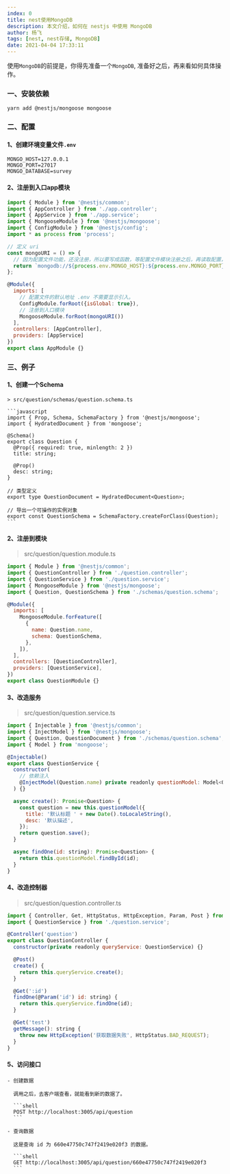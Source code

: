 ```yaml
---
index: 0
title: nest使用MongoDB
description: 本文介绍，如何在 nestjs 中使用 MongoDB
author: 杨飞
tags: [nest, nest存储, MongoDB]
date: 2021-04-04 17:33:11
---
```


使用`MongoDB`的前提是，你得先准备一个`MongoDB`, 准备好之后，再来看如何具体操作。

### 一、安装依赖

```shell
yarn add @nestjs/mongoose mongoose
```

### 二、配置

#### 1、创建环境变量文件`.env`

```shell
MONGO_HOST=127.0.0.1
MONGO_PORT=27017
MONGO_DATABASE=survey
```

#### 2、注册到入口app模块

```javascript
import { Module } from '@nestjs/common';
import { AppController } from './app.controller';
import { AppService } from './app.service';
import { MongooseModule } from '@nestjs/mongoose';
import { ConfigModule } from '@nestjs/config';
import * as process from 'process';

// 定义 uri
const mongoURI = () => {
  // 因为配置文件功能，还没注册，所以要写成函数，等配置文件模块注册之后，再读取配置，才不会出问题。
  return `mongodb://${process.env.MONGO_HOST}:${process.env.MONGO_PORT}/${process.env.MONGO_DATABASE}`;
};

@Module({
  imports: [
    // 配置文件的默认地址 .env 不需要显示引入。
    ConfigModule.forRoot({isGlobal: true}),
    // 注册到入口模块
    MongooseModule.forRoot(mongoURI())
  ],
  controllers: [AppController],
  providers: [AppService]
})
export class AppModule {}
```

### 三、例子

#### 1、创建一个Schema
    > src/question/schemas/question.schema.ts

    ```javascript
    import { Prop, Schema, SchemaFactory } from '@nestjs/mongoose';
    import { HydratedDocument } from 'mongoose';

    @Schema()
    export class Question {
      @Prop({ required: true, minlength: 2 })
      title: string;

      @Prop()
      desc: string;
    }

    // 类型定义
    export type QuestionDocument = HydratedDocument<Question>;

    // 导出一个可操作的实例对象
    export const QuestionSchema = SchemaFactory.createForClass(Question);
    ```

#### 2、注册到模块
> src/question/question.module.ts

```javascript
import { Module } from '@nestjs/common';
import { QuestionController } from './question.controller';
import { QuestionService } from './question.service';
import { MongooseModule } from '@nestjs/mongoose';
import { Question, QuestionSchema } from './schemas/question.schema';

@Module({
  imports: [
    MongooseModule.forFeature([
      {
        name: Question.name,
        schema: QuestionSchema,
      },
    ]),
  ],
  controllers: [QuestionController],
  providers: [QuestionService],
})
export class QuestionModule {}
```

#### 3、改造服务
> src/question/question.service.ts

```javascript
import { Injectable } from '@nestjs/common';
import { InjectModel } from '@nestjs/mongoose';
import { Question, QuestionDocument } from './schemas/question.schema';
import { Model } from 'mongoose';

@Injectable()
export class QuestionService {
  constructor(
    // 依赖注入
    @InjectModel(Question.name) private readonly questionModel: Model<QuestionDocument>,
  ) {}

  async create(): Promise<Question> {
    const question = new this.questionModel({
      title: '默认标题 ' + new Date().toLocaleString(),
      desc: '默认描述',
    });
    return question.save();
  }

  async findOne(id: string): Promise<Question> {
    return this.questionModel.findById(id);
  }
}
```

#### 4、改造控制器
> src/question/question.controller.ts

```javascript
import { Controller, Get, HttpStatus, HttpException, Param, Post } from '@nestjs/common';
import { QuestionService } from './question.service';

@Controller('question')
export class QuestionController {
  constructor(private readonly queryService: QuestionService) {}

  @Post()
  create() {
    return this.queryService.create();
  }

  @Get(':id')
  findOne(@Param('id') id: string) {
    return this.queryService.findOne(id);
  }

  @Get('test')
  getMessage(): string {
    throw new HttpException('获取数据失败', HttpStatus.BAD_REQUEST);
  }
}
```

#### 5、访问接口

    - 创建数据

      调用之后，去客户端查看，就能看到新的数据了。

      ```shell
      POST http://localhost:3005/api/question
      ```

    - 查询数据

      这是查询 id 为 660e47750c747f2419e020f3 的数据。

      ```shell
      GET http://localhost:3005/api/question/660e47750c747f2419e020f3
      ```
